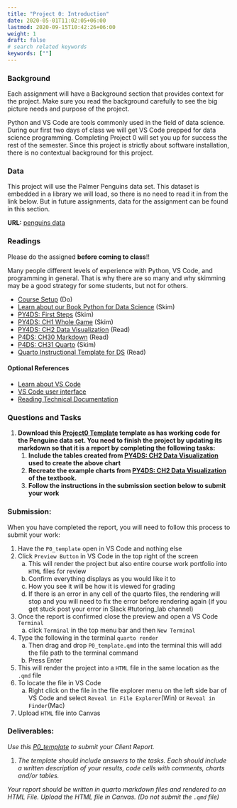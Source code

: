 ```yaml
---
title: "Project 0: Introduction"
date: 2020-05-01T11:02:05+06:00
lastmod: 2020-09-15T10:42:26+06:00
weight: 1
draft: false
# search related keywords
keywords: [""]
---
```



### Background

Each assignment will have a Background section that provides context for the project. Make sure you read the background carefully to see the big picture needs and purpose of the project.

Python and VS Code are tools commonly used in the field of data science. During our first two days of class we will get VS Code prepped for data science programming. Completing Project 0 will set you up for success the rest of the semester. Since this project is strictly about software installation, there is no contextual background for this project.

### Data

This project will use the Palmer Penguins data set. This dataset is embedded in a library we will load, so there is no need to read it in from the link below. But in future assignments, data for the assignment can be found in this section.

__URL:__ [penguins data](https://aeturrell.github.io/python4DS/data-visualise.html#the-penguins-data-frame)   


### Readings

Please do the assigned **before coming to class**!!

Many people different levels of experience with Python, VS Code, and programming in general. That is why there are so many and why skimming may be a good strategy for some students, but not for others. 

- [Course Setup](../setup.qmd) (Do)
- [Learn about our Book Python for Data Science](../Course%20Materials/python.qmd) (Skim)
- [PY4DS: First Steps](https://aeturrell.github.io/python4DS/introduction.html) (Skim)
- [PY4DS: CH1 Whole Game](https://aeturrell.github.io/python4DS/whole-game.html) (Skim)
- [PY4DS: CH2 Data Visualization](https://aeturrell.github.io/python4DS/data-visualise.html) (Read)
- [P4DS: CH30 Markdown](https://aeturrell.github.io/python4DS/markdown.html) (Read)
- [P4DS: CH31 Quarto](https://aeturrell.github.io/python4DS/quarto.html) (Skim)
- [Quarto Instructional Template for DS](../Templates/ds250_project_template.qmd) (Read)


#### Optional References
- [Learn about VS Code](../Course%20Materials/vs_code.qmd)
- [VS Code user interface](https://code.visualstudio.com/docs/getstarted/userinterface) 
- [Reading Technical Documentation](https://byui-cse.github.io/cse450-course/course/reading-technical-documentation.html)


### Questions and Tasks

1. __Download this [Project0 Template](../Templates/P0_template.qmd) template as has working code for the Penguine data set. You need to finish the project by updating its markdown so that it is a report by completing the following tasks:__
    1. __Include the tables created from [PY4DS: CH2 Data Visualization](https://aeturrell.github.io/python4DS/data-visualise.html) used to create the above chart__  
    2. __Recreate the example charts from [PY4DS: CH2 Data Visualization](https://aeturrell.github.io/python4DS/data-visualise.html) of the textbook.__  
    3. __Follow the instructions in the submission section below to submit your work__


### Submission:

When you have completed the report, you will need to follow this process to submit your work:

1. Have the `P0_template` open in VS Code and nothing else
1. Click `Preview Button` in VS Code in the top right of the screen
    a. This will render the project but also entire course work portfolio into `HTML` files for review
    b. Confirm everything displays as you would like it to
    c. How you see it will be how it is viewed for grading
    d. If there is an error in any cell of the quarto files, the rendering will stop and you will need to fix the error before rendering again (if you get stuck post your error in Slack #tutoring_lab channel)
1. Once the report is confirmed close the preview and open a VS Code `Terminal`
    a. click `Terminal` in the top menu bar and then `New Terminal`
1. Type the following in the terminal `quarto render `
    a. Then drag and drop `P0_template.qmd` into the terminal this will add the file path to the terminal command
    a. Press Enter
1. This will render the project into a `HTML` file in the same location as the `.qmd` file
1. To locate the file in VS Code
    a. Right click on the file in the file explorer menu on the left side bar of VS Code and select `Reveal in File Explorer`(Win) or `Reveal in Finder`(Mac)
1. Upload `HTML` file into Canvas



### Deliverables:

_Use this [P0_template](../Templates/P0_template.qmd) to submit your Client Report._
 
1. _The template should include answers to the tasks. Each should include a written description of your results, code cells with comments, charts and/or tables._  

::: {.callout-note collapse="false"}
_Your report should be written in quarto markdown files and rendered to an HTML File. Upload the HTML file in Canvas. (Do not submit the `.qmd` file)_  
:::